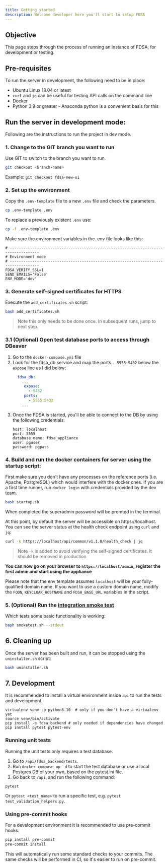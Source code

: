 ```yaml
---
title: Getting started
description: Welcome developer here you'll start to setup FDSA
---
```


## Objective

This page steps through the process of running an instance of FDSA, for development or testing.

## Pre-requisites
To run the server in development, the following need to be in place:
- Ubuntu Linux 18.04 or latest
- `curl` and `jq` can be useful for testing API calls on the command line
- Docker
- Python 3.9 or greater - Anaconda python is a convenient basis for this

## Run the server in development mode:
Following are the instructions to run the project in dev mode.

### 1. Change to the GIT branch you want to run
Use GIT to switch to the branch you want to run.
```sh
git checkout <branch-name>
```

Example: `git checkout fdsa-new-ui`

### 2. Set up the environment
Copy the `.env-template` file to a new `.env` file and check the parameters.
```sh
cp .env-template .env
```
To replace a previously existent `.env` use:
```sh
cp -f .env-template .env
```

Make sure the environment variables in the .env file looks like this:
```
# -----------------------------------------------------------------------------------
# Environment mode
# -----------------------------------------------------------------------------------
FDSA_VERIFY_SSL=1
SEND_EMAILS='False'
ENV_MODE='dev'
```

### 3. Generate self-signed certificates for HTTPS
Execute the `add_certificates.sh` script:
```sh
bash add_certificates.sh
```
> Note this only needs to be done once. In subsequent runs, jump to next step.


### 3.1 (Optional) Open test database ports to access through DBeaver

1. Go to the `docker-compose.yml` file
2. Look for the fdsa_db service and map the ports `- 5555:5432` below the `expose` line as I did below:
   ```yml
     fdsa_db:
       ...
        expose:
          - 5432
        ports:
          - 5555:5432
       ...
   ```
3. Once the FDSA is started, you'll be able to connect to the DB by using the following credentials:
   ```
   host: localhost
   port: 5555
   database name: fdsa_appliance
   user: pguser
   password: pgpass
   ```

### 4. Build and run the docker containers for server using the startup script:
First make sure you don't have any processes on the reference ports (i.e. Apache, PostgreSQL) which would interfere
with the docker ones. If you are a first time runner, run `docker login` with credentials provided by the dev team.

```sh
bash startup.sh
```
When completed the superadmin password will be promted in the terminal.

At this point, by default the server will be accessible on https://localhost.
You can see the server status at the health check endpoint using `curl` and `jq`:
```sh
curl -k https://localhost/api/common/v1.1.0/health_check | jq
```
> Note `-k` is added to avoid verifying the self-signed certificates. It should be removed in production

**You can now go on your browser to `https://localhost/admin`, register the first admin and start using the appliance**

Please note that the env template assumes `localhost` will be your fully-qualified domain name. If you want to use a custom
domain name, modify the `FQDN`, `KEYCLOAK_HOSTNAME` and `FDSA_BASE_URL` variables in the script.

### 5. (Optional) Run the [integration smoke test](../smoketest.sh)
Which tests some basic functionality is working:
```sh
bash smoketest.sh --stdout
```

## 6. Cleaning up
Once the server has been built and run, it can be stopped using the `uninstaller.sh` script:
```sh
bash uninstaller.sh
```

## 7. Development
It is recommended to install a virtual environment inside `api` to run the tests and development.

```
virtualenv venv -p python3.10  # only if you don't have a virtualenv yet
source venv/bin/activate
pip install -e fdsa_backend # only needed if dependencies have changed
pip install pytest pytest-env
```

### Running unit tests

Running the unit tests only requires a test database.

1. Go to `/api/fdsa_backend/tests`.
2. Run  `docker compose up -d` to start the test database or use a local Postgres DB of your own, based on the pytest.ini file.
3. Go back to `/api`, and run the following command:

```
pytest
```

Or `pytest <test_name>` to run a specific test, e.g. `pytest test_validation_helpers.py`.


### Using pre-commit hooks
For a development environment it is recommended to use pre-commit hooks:

```sh
pip install pre-commit
pre-commit install
```

This will automatically run some standard checks to your commits.
The same checks will be performed in CI, so it's easier to run on pre-commit.

